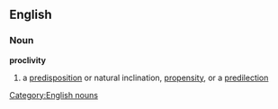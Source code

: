 ==English==
===Noun===
[[Category:English nouns]]
'''proclivity'''
# a [[predisposition]] or natural inclination, [[propensity]], or a [[predilection]]